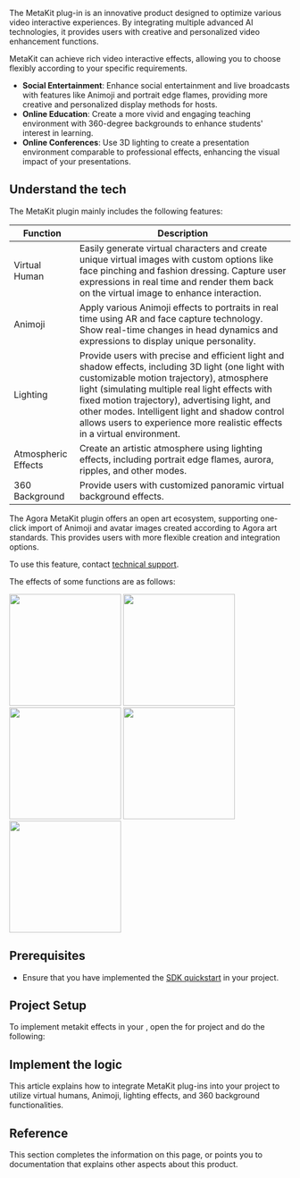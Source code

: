 

<PlatformWrapper platform="[android, ios, macos]">

The MetaKit plug-in is an innovative product designed to optimize various video interactive experiences. By integrating multiple advanced AI technologies, it provides users with creative and personalized video enhancement functions.

MetaKit can achieve rich video interactive effects, allowing you to choose flexibly according to your specific requirements.

- **Social Entertainment**: Enhance social entertainment and live broadcasts with features like Animoji and portrait edge flames, providing more creative and personalized display methods for hosts.
- **Online Education**: Create a more vivid and engaging teaching environment with 360-degree backgrounds to enhance students' interest in learning.
- **Online Conferences**: Use 3D lighting to create a presentation environment comparable to professional effects, enhancing the visual impact of your presentations.

## Understand the tech

The MetaKit plugin mainly includes the following features:

| **Function**          | **Description**                                                                                                                         |
|-------------------|-------------------------------------------------------------------------------------------------------------------------------------|
| Virtual Human     | Easily generate virtual characters and create unique virtual images with custom options like face pinching and fashion dressing. Capture user expressions in real time and render them back on the virtual image to enhance interaction. |
| Animoji           | Apply various Animoji effects to portraits in real time using AR and face capture technology. Show real-time changes in head dynamics and expressions to display unique personality. |
| Lighting          | Provide users with precise and efficient light and shadow effects, including 3D light (one light with customizable motion trajectory), atmosphere light (simulating multiple real light effects with fixed motion trajectory), advertising light, and other modes. Intelligent light and shadow control allows users to experience more realistic effects in a virtual environment. |
| Atmospheric Effects| Create an artistic atmosphere using lighting effects, including portrait edge flames, aurora, ripples, and other modes.                                                |
| 360 Background    | Provide users with customized panoramic virtual background effects.     |

<Admonition type="info" info="info">
The Agora MetaKit plugin offers an open art ecosystem, supporting one-click import of Animoji and avatar images created according to Agora art standards. This provides users with more flexible creation and integration options.

To use this feature, contact [technical support](mailto:extensions.marketplace@agora.io).
</Admonition>

The effects of some functions are as follows:

<Tabs groupId="demogroup1">
  <TabItem value="demo4" label="Virtual Human (Girl)">
    <img src="https://web-cdn.agora.io/doc-cms/uploads/1706688158041-avatar_girl_6s.gif" width="200"/>
  </TabItem>
  <TabItem value="demo5" label="Animoji (Dog)">
    <img src="https://web-cdn.agora.io/doc-cms/uploads/1706773052008-dog_480x1038_6s.gif" width="200"/>
  </TabItem>
  <TabItem value="demo1" label="Atmospheric Effects (Portrait Edge Flames)">
    <img src="https://web-cdn.agora.io/doc-cms/uploads/1706584127109-4s.gif" width="200"/>
  </TabItem>
</Tabs>

<Tabs groupId="demogroup2">
  <TabItem value="demo2x" label="Lighting (Ambient Light)">
    <img src="https://web-cdn.agora.io/doc-cms/uploads/1706584134377-5s.gif" width="200"/>
  </TabItem>
  <TabItem value="demo3" label="Lighting (3D Light)">
    <img src="https://web-cdn.agora.io/doc-cms/uploads/1706689272118-480x905_2s.gif" width="200"/>
  </TabItem>
</Tabs>

## Prerequisites

- Ensure that you have implemented the [SDK quickstart](../../video-calling/get-started/get-started-sdk) in your project.

## Project Setup

To implement metakit effects in your <Vpl k="CLIENT" />, open the <Link to="../../../video-calling/get-started/get-started-sdk"><Vg k="GET_STARTED"/> for <Vg k="VIDEO"/></Link> project and do the following:

<ProjectSetup />

## Implement the logic

This article explains how to integrate MetaKit plug-ins into your project to utilize virtual humans, Animoji, lighting effects, and 360 background functionalities.

<ProjectImplement />

## Reference

This section completes the information on this page, or points you to documentation that explains other aspects about this product.

<Reference/>

</PlatformWrapper>

<PlatformWrapper notAllowed="[android, ios, macos]">
<NotAvailable />
</PlatformWrapper>
